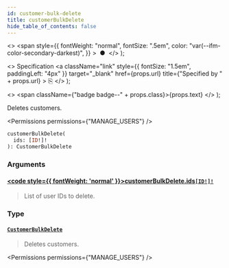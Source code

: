 ```yaml
---
id: customer-bulk-delete
title: customerBulkDelete
hide_table_of_contents: false
---
```


  <>
    <span
      style={{
        fontWeight: "normal",
        fontSize: ".5em",
        color: "var(--ifm-color-secondary-darkest)",
      }}
    >
      &nbsp;●&nbsp;
    </span>
  </>
);

  <>
    Specification
    <a
      className="link"
      style={{ fontSize: "1.5em", paddingLeft: "4px" }}
      target="\_blank"
      href={props.url}
      title={"Specified by " + props.url}
    >
      ⎘
    </a>
  </>
);

  <>
    <span className={"badge badge--" + props.class}>{props.text}</span>
  </>
);

Deletes customers.

<Permissions permissions={"MANAGE_USERS"} />

```graphql
customerBulkDelete(
  ids: [ID!]!
): CustomerBulkDelete
```

### Arguments

#### [<code style={{ fontWeight: 'normal' }}>customerBulkDelete.<b>ids</b></code>](#)<Bullet />[`[ID!]!`](../../../api-reference/miscellaneous/scalars/id) <Badge class="secondary" text="non-null"/> <Badge class="secondary" text="scalar"/> <Badge class="secondary" text="miscellaneous"/>

> List of user IDs to delete.

### Type

#### [`CustomerBulkDelete`](../../../api-reference/users/objects/customer-bulk-delete) <Badge class="secondary" text="object"/> <Badge class="secondary" text="users"/>

> Deletes customers.

<Permissions permissions={"MANAGE_USERS"} />

>

